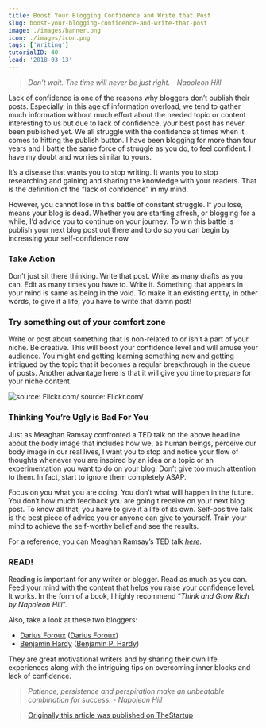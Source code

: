 ```yaml
---
title: Boost Your Blogging Confidence and Write that Post
slug: boost-your-blogging-confidence-and-write-that-post
image: ./images/banner.png
icon: ./images/icon.png
tags: ['Writing']
tutorialID: 40
lead: '2018-03-13'
---
```


> _Don’t wait. The time will never be just right. - Napoleon Hill_

Lack of confidence is one of the reasons why bloggers don’t publish their posts. Especially, in this age of information overload, we tend to gather much information without much effort about the needed topic or content interesting to us but due to lack of confidence, your best post has never been published yet. We all struggle with the confidence at times when it comes to hitting the publish button. I have been blogging for more than four years and I battle the same force of struggle as you do, to feel confident. I have my doubt and worries similar to yours.

It’s a disease that wants you to stop writing. It wants you to stop researching and gaining and sharing the knowledge with your readers. That is the definition of the “lack of confidence” in my mind.

However, you cannot lose in this battle of constant struggle. If you lose, means your blog is dead. Whether you are starting afresh, or blogging for a while, I’d advice you to continue on your journey. To win this battle is publish your next blog post out there and to do so you can begin by increasing your self-confidence now.

### Take Action

Don’t just sit there thinking. Write that post. Write as many drafts as you can. Edit as many times you have to. Write it. Something that appears in your mind is same as being in the void. To make it an existing entity, in other words, to give it a life, you have to write that damn post!

### Try something out of your comfort zone

Write or post about something that is non-related to or isn’t a part of your niche. Be creative. This will boost your confidence level and will amuse your audience. You might end getting learning something new and getting intrigued by the topic that it becomes a regular breakthrough in the queue of posts. Another advantage here is that it will give you time to prepare for your niche content.

![source: Flickr.com/](https://cdn-images-1.medium.com/max/800/1*8E99qaOORuFNtuDSC5qdEg.jpeg)
source: Flickr.com/

### **Thinking You’re Ugly is Bad For You**

Just as Meaghan Ramsay confronted a TED talk on the above headline about the body image that includes how we, as human beings, perceive our body image in our real lives, I want you to stop and notice your flow of thoughts whenever you are inspired by an idea or a topic or an experimentation you want to do on your blog. Don’t give too much attention to them. In fact, start to ignore them completely ASAP.

Focus on you what you are doing. You don’t what will happen in the future. You don’t how much feedback you are going t receive on your next blog post. To know all that, you have to give it a life of its own. Self-positive talk is the best piece of advice you or anyone can give to yourself. Train your mind to achieve the self-worthy belief and see the results.

For a reference, you can Meaghan Ramsay’s TED talk [_here_](https://youtu.be/gXlIAS-rI4E).

### READ!

Reading is important for any writer or blogger. Read as much as you can. Feed your mind with the content that helps you raise your confidence level. It works. In the form of a book, I highly recommend “_Think and Grow Rich by Napoleon Hill_”.

Also, take a look at these two bloggers:

- [Darius Foroux](http://dariusforoux.com/blog/) ([Darius Foroux](https://medium.com/u/54163a1723f6))
- [Benjamin Hardy](https://benjaminhardy.com/articles-2/) ([Benjamin P. Hardy](https://medium.com/u/5153880ce2ee))

They are great motivational writers and by sharing their own life experiences along with the intriguing tips on overcoming inner blocks and lack of confidence.

> _Patience, persistence and perspiration make an unbeatable combination for success. - Napoleon Hill_

> [Originally this article was published on TheStartup](https://medium.com/swlh/boost-your-blogging-confidence-and-write-that-post-9124731c7fcc)
